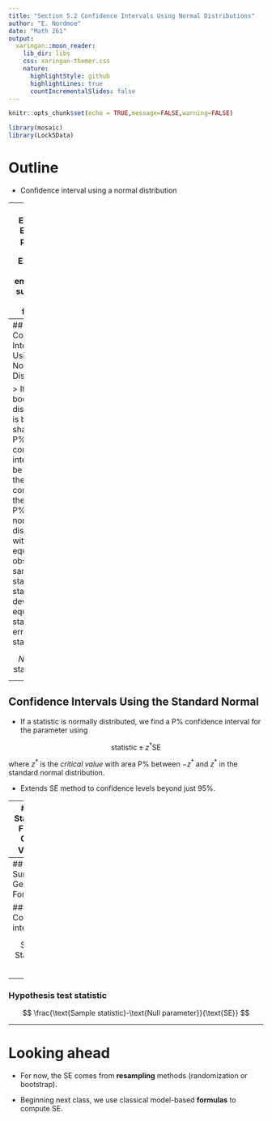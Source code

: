 ```yaml
---
title: "Section 5.2 Confidence Intervals Using Normal Distributions"
author: "E. Nordmoe"
date: "Math 261"
output:
  xaringan::moon_reader:
    lib_dir: libs
    css: xaringan-themer.css
    nature:
      highlightStyle: github
      highlightLines: true
      countIncrementalSlides: false
---
```


```r
knitr::opts_chunk$set(echo = TRUE,message=FALSE,warning=FALSE)
```


```r
library(mosaic)
library(Lock5Data)
```


# Outline

* Confidence interval using a normal distribution  

---
### Example: Effect of prenatal sound Exposure on embronical survival in zebra finches

```r
knitr::include_graphics("https://www.science.org/cms/10.1126/science.ade5868/asset/44aae481-32a8-48f2-b44b-0eed90f7ead4/assets/images/large/science.ade5868-f2.jpg")
```


---
## Confidence Intervals Using Normal Distributions

> If a bootstrap distribution is bell-shaped, a P% confidence interval can be found as the interval containing the middle P% of the normal distribution with mean equal to the observed sample statistic and standard deviation equal to the standard error of the statistic:

$$
N(\mbox{sample statistic}, \mbox{SE})
$$


---

## Confidence Intervals Using the Standard Normal  

* If a statistic is normally distributed, we find a P% confidence interval for the parameter using

$$\text{statistic} \pm z^* \text{SE} $$  

where $z^*$ is the *critical value* with area P% between $-z^*$ and $z^*$ in the standard normal distribution.   


* Extends SE method to confidence levels beyond just 95%.

---
## Use StatKey to Find the Critical Value $z^*$

```r
knitr::include_graphics("figs/statkey_with_zstar.png")
```
---
## Chap 5 Summary: General Formulas

### Confidence interval

$$
\text{Sample Statistic}\pm z^* \text{SE}
$$

--

### Hypothesis test statistic

$$
\frac{\text{Sample statistic}-\text{Null parameter}}{\text{SE}}
$$

---

# Looking ahead

* For now, the $\text{SE}$ comes from **resampling** methods (randomization or bootstrap).

* Beginning next class, we use classical model-based **formulas** to compute $\text{SE}$.  
